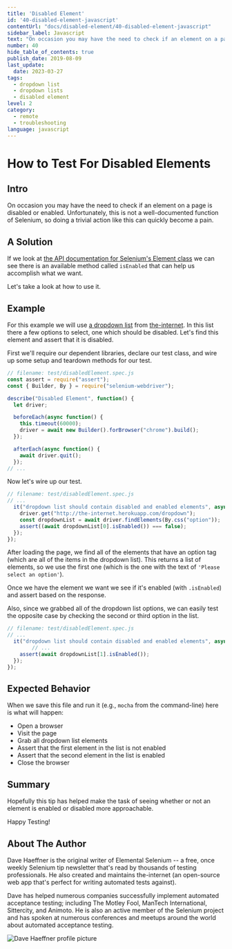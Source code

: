 ```yaml
---
title: 'Disabled Element'
id: '40-disabled-element-javascript'
contentUrl: "docs/disabled-element/40-disabled-element-javascript"
sidebar_label: Javascript
text: "On occasion you may have the need to check if an element on a page is disabled or enabled. Unfortunately, this is not a well-documented function of Selenium, so doing a trivial action like this can quickly become a pain."
number: 40
hide_table_of_contents: true
publish_date: 2019-08-09
last_update:
  date: 2023-03-27
tags:
  - dropdown list
  - dropdown lists
  - disabled element
level: 2
category:
  - remote
  - troubleshooting
language: javascript
---
```


# How to Test For Disabled Elements

## Intro

On occasion you may have the need to check if an element on a page is disabled or enabled. Unfortunately, this is not a well-documented function of Selenium, so doing a trivial action like this can quickly become a pain.

## A Solution

If we look at [the API documentation for Selenium's Element class](https://seleniumhq.github.io/selenium/docs/api/javascript/module/selenium-webdriver/lib/webdriver_exports_WebElement.html#isEnabled) we can see there is an available method called `isEnabled` that can help us accomplish what we want.

Let's take a look at how to use it.

## Example

For this example we will use [a dropdown list](http://the-internet.herokuapp.com/dropdown) from [the-internet](http://github.com/tourdedave/the-internet). In this list there a few options to select, one which should be disabled. Let's find this element and assert that it is disabled.

First we'll require our dependent libraries, declare our test class, and wire up some setup and teardown methods for our test.

```javascript
// filename: test/disabledElement.spec.js
const assert = require("assert");
const { Builder, By } = require("selenium-webdriver");

describe("Disabled Element", function() {
  let driver;

  beforeEach(async function() {
    this.timeout(60000);
    driver = await new Builder().forBrowser("chrome").build();
  });

  afterEach(async function() {
    await driver.quit();
  });
// ...
```

Now let's wire up our test.

```javascript
// filename: test/disabledElement.spec.js
// ...
  it("dropdown list should contain disabled and enabled elements", async function() {
    driver.get("http://the-internet.herokuapp.com/dropdown");
    const dropdownList = await driver.findElements(By.css("option"));
    assert((await dropdownList[0].isEnabled()) === false);
  });
});
```

After loading the page, we find all of the elements that have an option tag (which are all of the items in the dropdown list). This returns a list of elements, so we use the first one (which is the one with the text of `'Please select an option'`).

Once we have the element we want we see if it's enabled (with `.isEnabled`) and assert based on the response.

Also, since we grabbed all of the dropdown list options, we can easily test the opposite case by checking the second or third option in the list.

```javascript
// filename: test/disabledElement.spec.js
// ...
  it("dropdown list should contain disabled and enabled elements", async function() {
		// ...
    assert(await dropdownList[1].isEnabled());
  });
});
```

## Expected Behavior

When we save this file and run it (e.g., `mocha` from the command-line) here is what will happen:

+ Open a browser
+ Visit the page
+ Grab all dropdown list elements
+ Assert that the first element in the list is not enabled
+ Assert that the second element in the list is enabled
+ Close the browser

## Summary

Hopefully this tip has helped make the task of seeing whether or not an element is enabled or disabled more approachable.

Happy Testing!

## About The Author

Dave Haeffner is the original writer of Elemental Selenium -- a free, once weekly Selenium tip newsletter that's read by thousands of testing professionals. He also created and maintains the-internet (an open-source web app that's perfect for writing automated tests against).

Dave has helped numerous companies successfully implement automated acceptance testing; including The Motley Fool, ManTech International, Sittercity, and Animoto. He is also an active member of the Selenium project and has spoken at numerous conferences and meetups around the world about automated acceptance testing.

![Dave Haeffner profile picture](/img/authors/dave-haeffner.jpeg#author-img 'a title')
